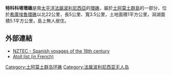 '''特科科塔環礁'''是南[[太平洋|太平洋]][[法屬波利尼西亞|法屬波利尼西亞]]的[[環礁|環礁]]，屬於[[土阿莫土群島|土阿莫土群島]]的一部分，位於[[希庫埃魯環礁|希庫埃魯環礁]]以北22公里，長5公里、寬3.5公里，土地面積1平方公里，潟湖面積5.1平方公里，島上無人居住。

==外部連結==
*[http://www.nzetc.org/tm/scholarly/tei-BucExpl-t1-body-d17.html NZTEC - Spanish voyages of the 18th century] {{Wayback|url=http://www.nzetc.org/tm/scholarly/tei-BucExpl-t1-body-d17.html |date=20120405215036 }}
*[https://web.archive.org/web/20070302202753/http://www.pacific-image.pf/pages/boutic/dboutic_cdrom_sp132.html Atoll list (in French)]

{{Coord|17|19|S|142|37|W|display=title}}

[[Category:土阿莫土群岛环礁|Category:土阿莫土群岛环礁]]
[[Category:法属波利尼西亚无人岛|Category:法属波利尼西亚无人岛]]
{{geo-stub}}